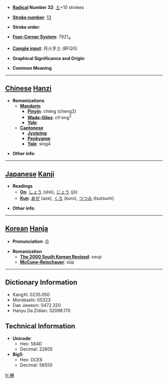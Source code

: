 * '''[[Wiktionary:Chinese radical index| Radical]] Number 32''': [[Wiktionary:Chinese radical index 土|土]]+10 strokes

* '''[[Wiktionary:Chinese total strokes index|Stroke number]]''': [[Wiktionary:Chinese total strokes index 13|13]]

* '''Stroke order''': 

* '''[[Wiktionary:Chinese four corner index|Four-Corner System]]''': 7921<sub>4</sub>

* '''[[Wiktionary:Chinese Cangjie index|Cangjie input]]''': 月火手土 (BFQG)

* '''Graphical Significance and Origin''': 

* '''Common Meaning'''

----

== [[Chinese]] [[Hanzi]] ==

* '''Romanizations'''
** '''[[Mandarin]]'''
*** '''[[Pinyin]]''': chéng (cheng2)
*** '''[[Wade-Giles]]''': ch'eng<sup>2</sup>
*** '''[[Yale]]''': 
** '''[[Cantonese]]'''
*** '''[[Jyutping]]''':
*** '''[[Penkyamp]]''': 
*** '''[[Yale]]''': sing4

* '''Other info''': 

----

== [[Japanese]] [[Kanji]] ==

* '''Readings'''
** '''[[On]]''': [[しょう]] (shō), [[じょう]] (jō)
** '''[[Kun]]''': [[あぜ]] (aze), [[くろ]] (kuro), [[つつみ]] (tsutsumi)

* '''Other info''':  

----

== [[Korean]] [[Hanja]] ==

* '''Pronunciation''': 습

* '''Romanization'''
** '''[[The 2000 South Korean Revised Romanization|The 2000 South Korean Revised]]''': seup
** '''[[McCune-Reischauer]]''': sŭp

----

== Dictionary Information ==

* KangXi: 0235.050
* Morobashi: 05323
* Dae Jaweon: 0472.320
* Hanyu Da Zidian: 32098.170

== Technical Information ==

* '''Unicode''':
** Hex: 584D
** Decimal: 22605
* '''Big5''':
** Hex: DCE6
** Decimal: 56550

[[fr:塍]]